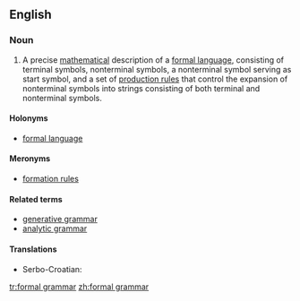 ==English==
{{wikipedia}}

===Noun===
{{en-noun}}

# {{label|en|computer science}} A precise [[mathematical]] description of a [[formal language]], consisting of terminal symbols, nonterminal symbols, a nonterminal symbol serving as start symbol, and a set of [[formation rule|production rules]] that control the expansion of nonterminal symbols into strings consisting of both terminal and nonterminal symbols.

====Holonyms====
* [[formal language]]

====Meronyms====
* [[formation rule]]s

====Related terms====
* [[generative grammar]]
* [[analytic grammar]]

====Translations====
{{trans-top|description of a formal language}}
* Serbo-Croatian: {{t|sh|formalna gramatika|f}}
{{trans-mid}}
{{trans-bottom}}

[[tr:formal grammar]]
[[zh:formal grammar]]